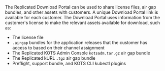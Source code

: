 The Replicated Download Portal can be used to share license files, air gap bundles, and other assets with customers. A unique Download Portal link is available for each customer. The Download Portal uses information from the customer's license to make the relevant assets available for download, such as:
* The license file
* `.airgap` bundles for the application releases that the customer has access to based on their channel assignment
* The Replicated KOTS Admin Console `kotsadm.tar.gz` air gap bundle
* The Replicated kURL `.tgz` air gap bundle
* Preflight, support bundle, and KOTS CLI kubectl plugins
